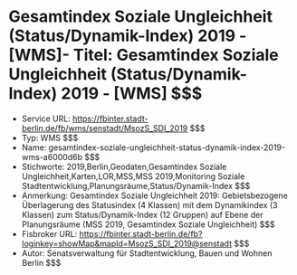 # Gesamtindex Soziale Ungleichheit (Status/Dynamik-Index) 2019 - [WMS]- Titel: Gesamtindex Soziale Ungleichheit (Status/Dynamik-Index) 2019 - [WMS] $$$
- Service URL: https://fbinter.stadt-berlin.de/fb/wms/senstadt/MsozS_SDI_2019 $$$
- Typ: WMS $$$
- Name: gesamtindex-soziale-ungleichheit-status-dynamik-index-2019-wms-a6000d6b $$$
- Stichworte: 2019,Berlin,Geodaten,Gesamtindex Soziale Ungleichheit,Karten,LOR,MSS,MSS 2019,Monitoring Soziale Stadtentwicklung,Planungsräume,Status/Dynamik-Index $$$
- Anmerkung: Gesamtindex Soziale Ungleichheit 2019: Gebietsbezogene Überlagerung des Statusindex (4 Klassen) mit dem Dynamikindex (3 Klassen) zum Status/Dynamik-Index (12 Gruppen) auf Ebene der Planungsräume (MSS 2019, Gesamtindex Soziale Ungleichheit) $$$
- Fisbroker URL: https://fbinter.stadt-berlin.de/fb?loginkey=showMap&mapId=MsozS_SDI_2019@senstadt $$$
- Autor: Senatsverwaltung für Stadtentwicklung, Bauen und Wohnen Berlin $$$

